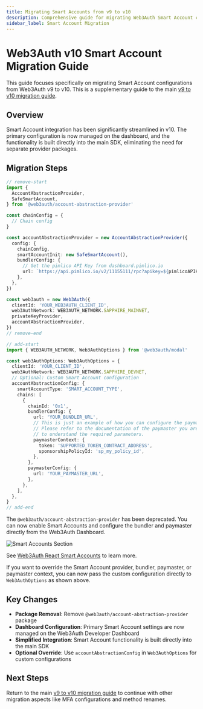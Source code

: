 ```yaml
---
title: Migrating Smart Accounts from v9 to v10
description: Comprehensive guide for migrating Web3Auth Smart Account configurations from v9 to v10.
sidebar_label: Smart Account Migration
---
```



# Web3Auth v10 Smart Account Migration Guide

This guide focuses specifically on migrating Smart Account configurations from Web3Auth v9 to v10. This is a supplementary guide to the main [v9 to v10 migration guide](../README).

## Overview

Smart Account integration has been significantly streamlined in v10. The primary configuration is now managed on the dashboard, and the functionality is built directly into the main SDK, eliminating the need for separate provider packages.

## Migration Steps

```typescript
// remove-start
import {
  AccountAbstractionProvider,
  SafeSmartAccount,
} from '@web3auth/account-abstraction-provider'

const chainConfig = {
  // Chain config
}

const accountAbstractionProvider = new AccountAbstractionProvider({
  config: {
    chainConfig,
    smartAccountInit: new SafeSmartAccount(),
    bundlerConfig: {
      // Get the pimlico API Key from dashboard.pimlico.io
      url: `https://api.pimlico.io/v2/11155111/rpc?apikey=${pimlicoAPIKey}`,
    },
  },
})

const web3auth = new Web3Auth({
  clientId: 'YOUR_WEB3AUTH_CLIENT_ID',
  web3AuthNetwork: WEB3AUTH_NETWORK.SAPPHIRE_MAINNET,
  privateKeyProvider,
  accountAbstractionProvider,
})
// remove-end

// add-start
import { WEB3AUTH_NETWORK, Web3AuthOptions } from '@web3auth/modal'

const web3AuthOptions: Web3AuthOptions = {
  clientId: 'YOUR_CLIENT_ID',
  web3AuthNetwork: WEB3AUTH_NETWORK.SAPPHIRE_DEVNET,
  // Optional: Custom Smart Account configuration
  accountAbstractionConfig: {
    smartAccountType: 'SMART_ACCOUNT_TYPE',
    chains: [
      {
        chainId: '0x1',
        bundlerConfig: {
          url: 'YOUR_BUNDLER_URL',
          // This is just an example of how you can configure the paymaster context.
          // Please refer to the documentation of the paymaster you are using
          // to understand the required parameters.
          paymasterContext: {
            token: 'SUPPORTED_TOKEN_CONTRACT_ADDRESS',
            sponsorshipPolicyId: 'sp_my_policy_id',
          },
        },
        paymasterConfig: {
          url: 'YOUR_PAYMASTER_URL',
        },
      },
    ],
  },
}
// add-end
```

The `@web3auth/account-abstraction-provider` has been deprecated. You can now enable Smart Accounts and configure the bundler and paymaster directly from the Web3Auth Dashboard.

![Smart Accounts Section](https://i.ibb.co/gZYNwVyy/smart-accounts.gif)

See [Web3Auth React Smart Accounts](/embedded-wallets/sdk/react/advanced/smart-accounts) to learn more.

If you want to override the Smart Account provider, bundler, paymaster, or paymaster context, you can now pass the custom configuration directly to `Web3AuthOptions` as shown above.

## Key Changes

- **Package Removal**: Remove `@web3auth/account-abstraction-provider` package
- **Dashboard Configuration**: Primary Smart Account settings are now managed on the Web3Auth Developer Dashboard
- **Simplified Integration**: Smart Account functionality is built directly into the main SDK
- **Optional Override**: Use `accountAbstractionConfig` in `Web3AuthOptions` for custom configurations

## Next Steps

Return to the main [v9 to v10 migration guide](./modal-v9-to-v10.mdx) to continue with other migration aspects like MFA configurations and method renames.

